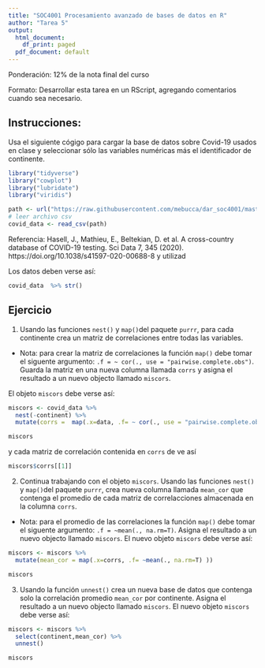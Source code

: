 ```yaml
---
title: "SOC4001 Procesamiento avanzado de bases de datos en R"
author: "Tarea 5"
output:
  html_document:
    df_print: paged
  pdf_document: default
---
```


Ponderación: 12% de la nota final del curso

Formato: Desarrollar esta tarea en un RScript, agregando comentarios cuando sea necesario. 


## Instrucciones:

Usa el siguiente cógigo para cargar la base de datos sobre Covid-19 usados en clase y seleccionar sólo las variables numéricas más el identificador de continente.

```r
library("tidyverse")
library("cowplot")
library("lubridate")
library("viridis")

path <- url("https://raw.githubusercontent.com/mebucca/dar_soc4001/master/homework/datos_covid.csv")
# leer archivo csv
covid_data <- read_csv(path)
```

Referencia: Hasell, J., Mathieu, E., Beltekian, D. et al. A cross-country database of COVID-19 testing. Sci Data 7, 345 (2020). https://doi.org/10.1038/s41597-020-00688-8 y utilizad

Los datos deben verse así:

```r
covid_data  %>% str()
```

## Ejercicio

1. Usando las funciones `nest()` y `map()`del paquete `purrr`, para cada continente crea un matriz de correlaciones entre todas las variables.

* Nota: para crear la matriz de correlaciones la función `map()` debe tomar el siguente argumento: `.f = ~ cor(., use = "pairwise.complete.obs")`. Guarda la matriz en una nueva columna llamada `corrs` y asigna el resultado a un nuevo objecto llamado `miscors`.

El objeto `miscors` debe verse así:

```r
miscors <- covid_data %>%  
  nest(-continent) %>%
  mutate(corrs =  map(.x=data, .f= ~ cor(., use = "pairwise.complete.obs"))) 

miscors
```
y cada matriz de correlación contenida en `corrs` de ve así

```r
miscors$corrs[[1]]
```

2. Continua trabajando con el objeto `miscors`. Usando las funciones `nest()` y `map()`del paquete `purrr`, crea nueva columna llamada `mean_cor` que contenga el promedio de cada matriz de correlacciones almacenada en la columna `corrs`.

* Nota: para el promedio de las correlaciones la función `map()` debe tomar el siguente argumento: `.f = ~mean(., na.rm=T)`. Asigna el resultado a un nuevo objecto llamado `miscors`. El nuevo objeto `miscors` debe verse así:

```r
miscors <- miscors %>%
  mutate(mean_cor = map(.x=corrs, .f= ~mean(., na.rm=T) ))

miscors
```


3. Usando la función `unnest()` crea un nueva base de datos que contenga solo la correlación promedio `mean_cor` por continente.  Asigna el resultado a un nuevo objecto llamado `miscors`. El nuevo objeto `miscors` debe verse así:

```r

miscors <- miscors %>%
  select(continent,mean_cor) %>%
  unnest()

miscors
```

